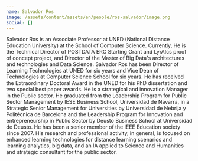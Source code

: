 ```yaml
---
name: Salvador Ros
image: /assets/content/assets/en/people/ros-salvador/image.png
social: []
---
```

Salvador Ros is an Associate Professor at UNED (National Distance Education University) at the School of Computer Science. Currently, He is the Technical Director of POSTDATA ERC Starting Grant and LyrAIcs proof of concept project, and Director of the Master of Big Data's architectures and technologies and Data Science. Salvador Ros has been Director of Learning Technologies at UNED for six years and Vice Dean of Technologies at Computer Science School for six years. He has received the Extraordinary Doctoral Award in the UNED for his PhD dissertation and two special best paper awards. He is a strategical and innovation Manager in the Public sector. He graduated from the Leadership Program for Public Sector Management by IESE Business School, Universidad de Navarra, in a Strategic Senior Management for Universities by Universidad de Nebrija y Politécnica de Barcelona and the Leadership Program for Innovation and entrepreneurship in Public Sector by Deusto Business School at Universidad de Deusto.  He has been a senior member of the IEEE Education society since 2007.  His research and professional activity, in general, is focused on enhanced learning technologies for distance learning scenarios and learning analytics, big data, and an IA applied to Science and Humanities and strategic consultant for the public sector.